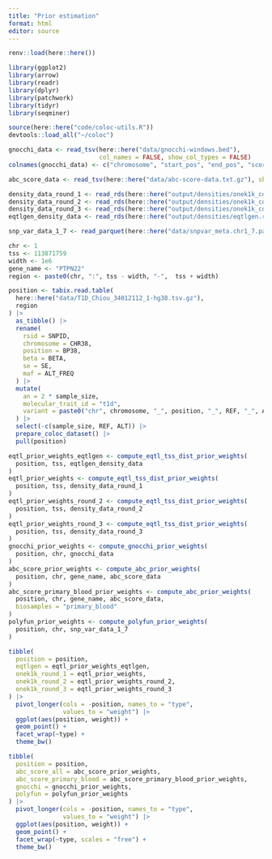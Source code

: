 ```yaml
---
title: "Prior estimation"
format: html
editor: source
---
```


```r
renv::load(here::here())

library(ggplot2)
library(arrow)
library(readr)
library(dplyr)
library(patchwork)
library(tidyr)
library(seqminer)

source(here::here("code/coloc-utils.R"))
devtools::load_all("~/coloc")
```

```r
gnocchi_data <- read_tsv(here::here("data/gnocchi-windows.bed"),
                         col_names = FALSE, show_col_types = FALSE)
colnames(gnocchi_data) <- c("chromosome", "start_pos", "end_pos", "score")

abc_score_data <- read_tsv(here::here("data/abc-score-data.txt.gz"), show_col_types = FALSE)

density_data_round_1 <- read_rds(here::here("output/densities/onek1k_cd4nc_round_1.rds"))
density_data_round_2 <- read_rds(here::here("output/densities/onek1k_cd4nc_round_2.rds"))
density_data_round_3 <- read_rds(here::here("output/densities/onek1k_cd4nc_round_3.rds"))
eqtlgen_density_data <- read_rds(here::here("output/densities/eqtlgen.rds"))

snp_var_data_1_7 <- read_parquet(here::here("data/snpvar_meta.chr1_7.parquet"))

chr <- 1
tss <- 113871759
width <- 1e6
gene_name <- "PTPN22"
region <- paste0(chr, ":", tss - width, "-",  tss + width)

position <- tabix.read.table(
  here::here("data/T1D_Chiou_34012112_1-hg38.tsv.gz"), 
  region
) |> 
  as_tibble() |>
  rename(
    rsid = SNPID,
    chromosome = CHR38,
    position = BP38,
    beta = BETA,
    se = SE,
    maf = ALT_FREQ
  ) |>
  mutate(
    an = 2 * sample_size,
    molecular_trait_id = "t1d",
    variant = paste0("chr", chromosome, "_", position, "_", REF, "_", ALT)
  ) |>
  select(-c(sample_size, REF, ALT)) |>
  prepare_coloc_dataset() |>
  pull(position)
```

```r
eqtl_prior_weights_eqtlgen <- compute_eqtl_tss_dist_prior_weights(
  position, tss, eqtlgen_density_data
)
eqtl_prior_weights <- compute_eqtl_tss_dist_prior_weights(
  position, tss, density_data_round_1
)
eqtl_prior_weights_round_2 <- compute_eqtl_tss_dist_prior_weights(
  position, tss, density_data_round_2
)
eqtl_prior_weights_round_3 <- compute_eqtl_tss_dist_prior_weights(
  position, tss, density_data_round_3
)
gnocchi_prior_weights <- compute_gnocchi_prior_weights(
  position, chr, gnocchi_data
)
abc_score_prior_weights <- compute_abc_prior_weights(
  position, chr, gene_name, abc_score_data
)
abc_score_primary_blood_prior_weights <- compute_abc_prior_weights(
  position, chr, gene_name, abc_score_data,
  biosamples = "primary_blood"
)
polyfun_prior_weights <- compute_polyfun_prior_weights(
  position, chr, snp_var_data_1_7
)
```

```r
tibble(
  position = position, 
  eqtlgen = eqtl_prior_weights_eqtlgen,
  onek1k_round_1 = eqtl_prior_weights,
  onek1k_round_2 = eqtl_prior_weights_round_2,
  onek1k_round_3 = eqtl_prior_weights_round_3 
) |>
  pivot_longer(cols = -position, names_to = "type",
               values_to = "weight") |>
  ggplot(aes(position, weight)) + 
  geom_point() + 
  facet_wrap(~type) + 
  theme_bw()
```

```r
tibble(
  position = position, 
  abc_score_all = abc_score_prior_weights,
  abc_score_primary_blood = abc_score_primary_blood_prior_weights,
  gnocchi = gnocchi_prior_weights,
  polyfun = polyfun_prior_weights
) |>
  pivot_longer(cols = -position, names_to = "type",
               values_to = "weight") |>
  ggplot(aes(position, weight)) + 
  geom_point() + 
  facet_wrap(~type, scales = "free") + 
  theme_bw()
```
